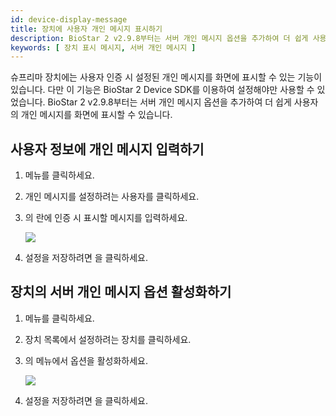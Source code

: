 ```yaml
---
id: device-display-message
title: 장치에 사용자 개인 메시지 표시하기
description: BioStar 2 v2.9.8부터는 서버 개인 메시지 옵션을 추가하여 더 쉽게 사용자의 개인 메시지를 화면에 표시할 수 있습니다.
keywords: [ 장치 표시 메시지, 서버 개인 메시지 ]
---
```


슈프리마 장치에는 사용자 인증 시 설정된 개인 메시지를 화면에 표시할 수 있는 기능이 있습니다. 다만 이 기능은 BioStar 2 Device SDK를 이용하여 설정해야만 사용할 수 있었습니다. BioStar 2 v2.9.8부터는 서버 개인 메시지 옵션을 추가하여 더 쉽게 사용자의 개인 메시지를 화면에 표시할 수 있습니다.

## 사용자 정보에 개인 메시지 입력하기

1. <Cmd sid="common.gnb.user" /> 메뉴를 클릭하세요.

1. 개인 메시지를 설정하려는 사용자를 클릭하세요.

1. <Cmd sid="common.advanced" />의 <Cmd sid="common.privateMessage" />란에 인증 시 표시할 메시지를 입력하세요.

    <Image src='/img/biostar-298-private-message-1.png' className='none' caption />

1. 설정을 저장하려면 <Cmd sid="button.apply" />을 클릭하세요.

## 장치의 서버 개인 메시지 옵션 활성화하기

1. <Cmd sid="common.gnb.device" /> 메뉴를 클릭하세요.

1. 장치 목록에서 설정하려는 장치를 클릭하세요.

1. <Cmd sid="device.info.advanced" />의 <Cmd sid="device.info.displaySound" /> 메뉴에서 <Cmd sid="device.info.serverPrivateMsg" /> 옵션을 활성화하세요.

    <Image src='/img/biostar-private-message-2.png' caption />

1. 설정을 저장하려면 <Cmd sid="button.apply" />을 클릭하세요.